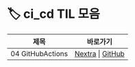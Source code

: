 
# 🏷️ ci_cd TIL 모음

<LabelIcons />

| 제목 | 바로가기 |
|------|----------|
| 04 GitHubActions | [Nextra](/til/til-2025/til-07/04-GitHubActions) \| [GitHub](https://github.com/MinHyeok-lee1/TIL/blob/main/2025/07/04-GitHubActions.md) |
